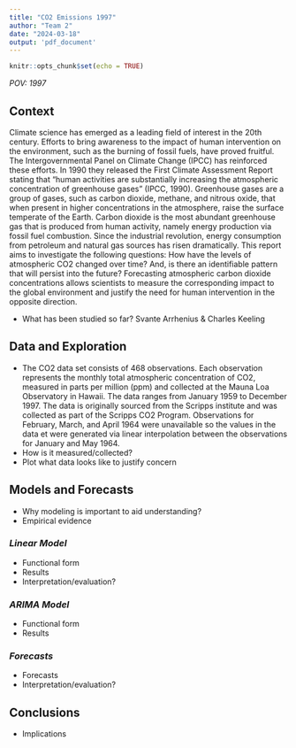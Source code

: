 ```yaml
---
title: "CO2 Emissions 1997"
author: "Team 2"
date: "2024-03-18"
output: 'pdf_document'  
---
```


```r
knitr::opts_chunk$set(echo = TRUE)
```

\center _POV: 1997_ \center

## Context 

Climate science has emerged as a leading field of interest in the 20th century. Efforts to bring awareness to the impact of human intervention on the environment, such as the burning of fossil fuels, have proved fruitful. The Intergovernmental Panel on Climate Change (IPCC) has reinforced these efforts. In 1990 they released the First Climate Assessment Report stating that "human activities are substantially increasing the atmospheric concentration of greenhouse gases" (IPCC, 1990). Greenhouse gases are a group of gases, such as carbon dioxide, methane, and nitrous oxide, that when present in higher concentrations in the atmosphere, raise the surface temperate of the Earth. Carbon dioxide is the most abundant greenhouse gas that is produced from human activity, namely energy production via fossil fuel combustion. Since the industrial revolution, energy consumption from petroleum and natural gas sources has risen dramatically. This report aims to investigate the following questions: How have the levels of atmospheric CO2 changed over time? And, is there an identifiable pattern that will persist into the future? Forecasting atmospheric carbon dioxide concentrations allows scientists to measure the corresponding impact to the global environment and justify the need for human intervention in the opposite direction. 

- What has been studied so far? Svante Arrhenius & Charles Keeling 

## Data and Exploration 

- The CO2 data set consists of 468 observations. Each observation represents the monthly total atmospheric concentration of CO2, measured in parts per million (ppm) and collected at the Mauna Loa Observatory in Hawaii. The data ranges from January 1959 to December 1997. The data is originally sourced from the Scripps institute and was collected as part of the Scripps CO2 Program. Observations for February, March, and April 1964 were unavailable so the values in the data et were generated via linear interpolation between the observations for January and May 1964. 
- How is it measured/collected? 
- Plot what data looks like to justify concern 

## Models and Forecasts

- Why modeling is important to aid understanding? 
- Empirical evidence 

### *Linear Model*

- Functional form 
- Results 
- Interpretation/evaluation? 

### *ARIMA Model*

- Functional form 
- Results 

### *Forecasts*

- Forecasts 
- Interpretation/evaluation? 

## Conclusions 

- Implications 



